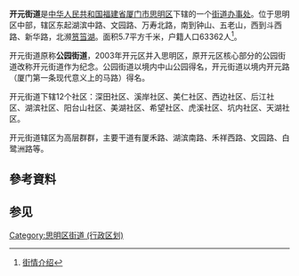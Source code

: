 {{中国乡级行政区
|景观照片文件名 = 
|景观照片描述 = 
|汉语拼音 = 
|其他语言 = 
|其他语言名称 = 
|旧称 = 
|地名出处 = 
|位置图文件名 = 
|位置图描述 = 
|自定义图片= 
|建置时间 = 
|政府驻地 = 
|毗邻 = 
|总面积 = 
|总人口 = 
|总人口年份 = 
|户籍人口 = 
|户籍人口年份 = 
|常住人口 = 
|常住人口年份 = 
|人口密度 = 
|GDP = 
|GDP年份 = 
|邮政编码 = 
|电话区号 = 592
|官方网站 = 
|网站名称 = 
|35/02/03/007/000}}
'''开元街道'''是[[中华人民共和国|中华人民共和国]][[福建省|福建省]][[厦门市|厦门市]][[思明区|思明区]]下辖的一个[[街道办事处|街道办事处]]。位于思明区中部，辖区东起湖滨中路、文园路、万寿北路，南到钟山、五老山，西到斗西路、新华路，北濒[[筼筜湖|筼筜湖]]。面积5.7平方千米，户籍人口63362人<ref>[http://www.xmlj.gov.cn/news.asp?SortId=8 街情介绍]{{dead link|date=2017年12月 |bot=InternetArchiveBot |fix-attempted=yes }}</ref>。

开元街道原称'''公园街道'''，2003年开元区并入思明区，原开元区核心部分的公园街道改称开元街道作为纪念。公园街道以境内中山公园得名，开元街道以境内开元路（厦门第一条现代意义上的马路）得名。

开元街道下辖12个社区：深田社区、溪岸社区、美仁社区、西边社区、后江社区、湖滨社区、阳台山社区、美湖社区、希望社区、虎溪社区、坑内社区、天湖社区。

开元街道辖区为高层群群，主要干道有厦禾路、湖滨南路、禾祥西路、文园路、白鹭洲路等。

==參考資料==
<div class="references-small">
<references />
</div>
== 参见 ==

{{思明区行政区划}}
{{福建小作品}}
[[Category:思明区街道_(行政区划)|Category:思明区街道 (行政区划)]]